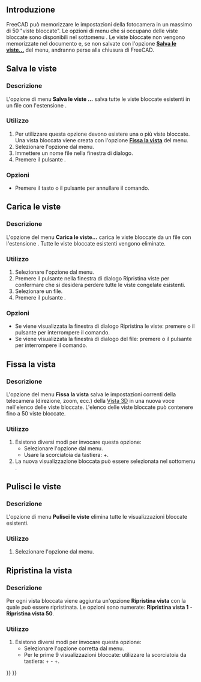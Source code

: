 <languages/>

{{Docnav/it
|[[Std_RecallWorkingView/it|Richiama vista di lavoro]]
|[[Std_DrawStyle/it|Stile di disegno]]
|[[Std_View_Menu/it|Menu Visualizza]]
|IconL=
|IconR=Std_DrawStyle.svg
|IconC=Freecad.svg
}}

{{GuiCommand/it
|Name=Std_FreezeViews
|Name/it=Viste bloccate
|MenuLocation=Visualizza → Viste bloccate → ...
|Workbenches=Tutti
|SeeAlso=[[Std_StoreWorkingView/it|Memorizza vista di lavoro]], [[Std_RecallWorkingView/it|Richiama vista di lavoro]], [[Std_ViewIvIssueCamPos/it|Pubblica la posizione della camera]]
}}

<span id="Introduction"></span>
==Introduzione==

FreeCAD può memorizzare le impostazioni della fotocamera in un massimo di 50 "viste bloccate". Le opzioni di menu che si occupano delle viste bloccate sono disponibili nel sottomenu {{MenuCommand|Visualizza → Viste bloccate}}. Le viste bloccate non vengono memorizzate nel documento e, se non salvate con l'opzione  '''[[#Salva le viste...|Salva le viste...]]''' del menu, andranno perse alla chiusura di FreeCAD.

<span id="Save_Views"></span>
==Salva le viste==

<span id="Description"></span>
===Descrizione===

L'opzione di menu '''Salva le viste ...''' salva tutte le viste bloccate esistenti in un file con l'estensione {{FileName|*.cam}}.

<span id="Usage"></span>
===Utilizzo===

# Per utilizzare questa opzione devono esistere una o più viste bloccate. Una vista bloccata viene creata con l'opzione '''[[#Fissa la vista|Fissa la vista]]''' del menu.
# Selezionare l'opzione {{MenuCommand|Visualizza → Viste bloccate → Salva le viste...}} dal menu.
# Immettere un nome file nella finestra di dialogo.
# Premere il pulsante {{Button|Salva}}.

<span id="Options"></span>
===Opzioni===

* Premere il tasto {{KEY|Esc}} o il pulsante {{Button|Annulla}} per annullare il comando.

<span id="Load_Views"></span>
==Carica le viste==

<span id="Description"></span>
===Descrizione===

L'opzione del menu '''Carica le viste...''' carica le viste bloccate da un file con l'estensione {{FileName|*.cam}}. Tutte le viste bloccate esistenti vengono eliminate.

<span id="Usage"></span>
===Utilizzo===

# Selezionare l'opzione {{MenuCommand|Visualizza → Viste blocate → Carica le viste...}} dal menu.
# Premere il pulsante {{Button|Si}} nella finestra di dialogo Ripristina viste per confermare che si desidera perdere tutte le viste congelate esistenti.
# Selezionare un file.
# Premere il pulsante {{Button|Apri}}.

<span id="Options"></span>
===Opzioni===

* Se viene visualizzata la finestra di dialogo Ripristina le viste: premere {{KEY|Esc}} o il pulsante {{Button|No}} per interrompere il comando.
* Se viene visualizzata la finestra di dialogo del file: premere {{KEY|Esc}} o il pulsante {{Button|Annulla}} per interrompere il comando.

<span id="Freeze_View"></span>
==Fissa la vista==

<span id="Description"></span>
===Descrizione===

L'opzione del menu '''Fissa la vista''' salva le impostazioni correnti della telecamera (direzione, zoom, ecc.) della [[3D_view/it|Vista 3D]] in una nuova voce nell'elenco delle viste bloccate. L'elenco delle viste bloccate può contenere fino a 50 viste bloccate.

<span id="Usage"></span>
===Utilizzo===

# Esistono diversi modi per invocare questa opzione:
#* Selezionare l'opzione {{MenuCommand|Visualizza → Viste bloccate → Fissa la vista}} dal menu.
#* Usare la scorciatoia da tastiera: {{KEY|Shift}}+{{KEY|F}}.
# La nuova visualizzazione bloccata può essere selezionata nel sottomenu {{MenuCommand|Visualizza → Viste bloccate}}.

<span id="Clear_Views"></span>
==Pulisci le viste==

<span id="Description"></span>
===Descrizione===

L'opzione di menu '''Pulisci le viste''' elimina tutte le visualizzazioni bloccate esistenti.

<span id="Usage"></span>
===Utilizzo===

# Selezionare l'opzione {{MenuCommand|Visualizza → Viste bloccate → Pulisci le viste}} dal menu.

<span id="Restore_View"></span>
==Ripristina la vista==

<span id="Description"></span>
===Descrizione===

Per ogni vista bloccata viene aggiunta un'opzione '''Ripristina vista''' con la quale può essere ripristinata. Le opzioni sono numerate: '''Ripristina vista 1''' - '''Ripristina vista 50'''.

<span id="Usage"></span>
===Utilizzo===

# Esistono diversi modi per invocare questa opzione:
#* Selezionare l'opzione corretta {{MenuCommand|Visualizza → Viste bloccate → Ripristina la vista}} dal menu.
#* Per le prime 9 visualizzazioni bloccate: utilizzare la scorciatoia da tastiera: {{KEY|Ctrl}}+{{KEY|1}} - {{KEY|Ctrl}}+{{KEY|9}}.


{{Docnav/it
|[[Std_RecallWorkingView/it|Richiama vista di lavoro]]
|[[Std_DrawStyle/it|Stile di disegno]]
|[[Std_View_Menu/it|Menu Visualizza]]
|IconL=
|IconR=Std_DrawStyle.svg
|IconC=Freecad.svg
}}

{{Std_Base_navi{{#translation:}}}}
{{Userdocnavi{{#translation:}}}}